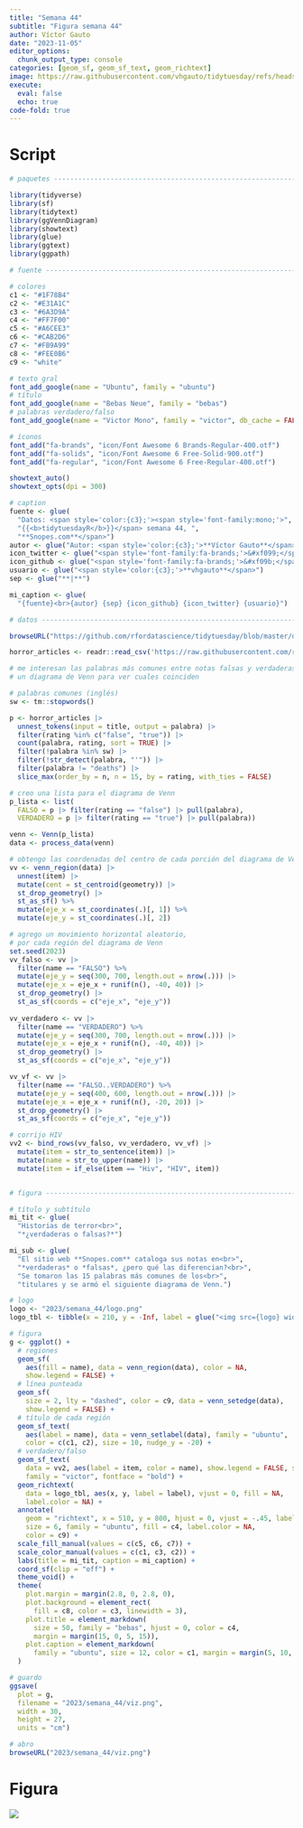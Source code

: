 ```yaml
---
title: "Semana 44"
subtitle: "Figura semana 44"
author: Víctor Gauto
date: "2023-11-05"
editor_options:
  chunk_output_type: console
categories: [geom_sf, geom_sf_text, geom_richtext]
image: https://raw.githubusercontent.com/vhgauto/tidytuesday/refs/heads/main/2023/semana_44/viz.png
execute:
  eval: false
  echo: true
code-fold: true
---
```



# Script

```r

# paquetes ----------------------------------------------------------------

library(tidyverse)
library(sf)
library(tidytext)
library(ggVennDiagram)
library(showtext)
library(glue)
library(ggtext)
library(ggpath)

# fuente ------------------------------------------------------------------

# colores
c1 <- "#1F78B4"
c2 <- "#E31A1C"
c3 <- "#6A3D9A"
c4 <- "#FF7F00"
c5 <- "#A6CEE3"
c6 <- "#CAB2D6"
c7 <- "#FB9A99"
c8 <- "#FEE0B6"
c9 <- "white"

# texto gral
font_add_google(name = "Ubuntu", family = "ubuntu")
# título
font_add_google(name = "Bebas Neue", family = "bebas")
# palabras verdadero/falso
font_add_google(name = "Victor Mono", family = "victor", db_cache = FALSE)

# íconos
font_add("fa-brands", "icon/Font Awesome 6 Brands-Regular-400.otf")
font_add("fa-solids", "icon/Font Awesome 6 Free-Solid-900.otf")
font_add("fa-regular", "icon/Font Awesome 6 Free-Regular-400.otf")

showtext_auto()
showtext_opts(dpi = 300)

# caption
fuente <- glue(
  "Datos: <span style='color:{c3};'><span style='font-family:mono;'>",
  "{{<b>tidytuesdayR</b>}}</span> semana 44, ",
  "**Snopes.com**</span>")
autor <- glue("Autor: <span style='color:{c3};'>**Víctor Gauto**</span>")
icon_twitter <- glue("<span style='font-family:fa-brands;'>&#xf099;</span>")
icon_github <- glue("<span style='font-family:fa-brands;'>&#xf09b;</span>")
usuario <- glue("<span style='color:{c3};'>**vhgauto**</span>")
sep <- glue("**|**")

mi_caption <- glue(
  "{fuente}<br>{autor} {sep} {icon_github} {icon_twitter} {usuario}")

# datos -------------------------------------------------------------------

browseURL("https://github.com/rfordatascience/tidytuesday/blob/master/data/2023/2023-10-31/readme.md")

horror_articles <- readr::read_csv('https://raw.githubusercontent.com/rfordatascience/tidytuesday/master/data/2023/2023-10-31/horror_articles.csv')

# me interesan las palabras más comunes entre notas falsas y verdaderas, y con
# un diagrama de Venn para ver cuales coinciden

# palabras comunes (inglés)
sw <- tm::stopwords()

p <- horror_articles |> 
  unnest_tokens(input = title, output = palabra) |> 
  filter(rating %in% c("false", "true")) |> 
  count(palabra, rating, sort = TRUE) |> 
  filter(!palabra %in% sw) |> 
  filter(!str_detect(palabra, "'")) |> 
  filter(palabra != "deaths") |> 
  slice_max(order_by = n, n = 15, by = rating, with_ties = FALSE)

# creo una lista para el diagrama de Venn
p_lista <- list(
  FALSO = p |> filter(rating == "false") |> pull(palabra),
  VERDADERO = p |> filter(rating == "true") |> pull(palabra))

venn <- Venn(p_lista)
data <- process_data(venn)

# obtengo las coordenadas del centro de cada porción del diagrama de Venn
vv <- venn_region(data) |> 
  unnest(item) |> 
  mutate(cent = st_centroid(geometry)) |> 
  st_drop_geometry() |> 
  st_as_sf() %>%
  mutate(eje_x = st_coordinates(.)[, 1]) %>%
  mutate(eje_y = st_coordinates(.)[, 2])

# agrego un movimiento horizontal aleatorio, 
# por cada región del diagrama de Venn
set.seed(2023)
vv_falso <- vv |> 
  filter(name == "FALSO") %>%
  mutate(eje_y = seq(300, 700, length.out = nrow(.))) |> 
  mutate(eje_x = eje_x + runif(n(), -40, 40)) |> 
  st_drop_geometry() |> 
  st_as_sf(coords = c("eje_x", "eje_y"))
  
vv_verdadero <- vv |> 
  filter(name == "VERDADERO") %>%
  mutate(eje_y = seq(300, 700, length.out = nrow(.))) |> 
  mutate(eje_x = eje_x + runif(n(), -40, 40)) |> 
  st_drop_geometry() |> 
  st_as_sf(coords = c("eje_x", "eje_y"))

vv_vf <- vv |> 
  filter(name == "FALSO..VERDADERO") %>%
  mutate(eje_y = seq(400, 600, length.out = nrow(.))) |> 
  mutate(eje_x = eje_x + runif(n(), -20, 20)) |> 
  st_drop_geometry() |> 
  st_as_sf(coords = c("eje_x", "eje_y"))

# corrijo HIV
vv2 <- bind_rows(vv_falso, vv_verdadero, vv_vf) |> 
  mutate(item = str_to_sentence(item)) |> 
  mutate(name = str_to_upper(name)) |> 
  mutate(item = if_else(item == "Hiv", "HIV", item))


# figura ------------------------------------------------------------------

# título y subtítulo
mi_tit <- glue(
  "Historias de terror<br>",
  "*¿verdaderas o falsas?*")

mi_sub <- glue(
  "El sitio web **Snopes.com** cataloga sus notas en<br>",
  "*verdaderas* o *falsas*, ¿pero qué las diferencian?<br>",
  "Se tomaron las 15 palabras más comunes de los<br>",
  "titulares y se armó el siguiente diagrama de Venn.")

# logo
logo <- "2023/semana_44/logo.png"
logo_tbl <- tibble(x = 210, y = -Inf, label = glue("<img src={logo} width='100'>"))

# figura
g <- ggplot() +
  # regiones
  geom_sf(
    aes(fill = name), data = venn_region(data), color = NA,
    show.legend = FALSE) +
  # línea punteada
  geom_sf(
    size = 2, lty = "dashed", color = c9, data = venn_setedge(data),
    show.legend = FALSE) +
  # título de cada región
  geom_sf_text(
    aes(label = name), data = venn_setlabel(data), family = "ubuntu", 
    color = c(c1, c2), size = 10, nudge_y = -20) +
  # verdadero/falso
  geom_sf_text(
    data = vv2, aes(label = item, color = name), show.legend = FALSE, size = 7,
    family = "victor", fontface = "bold") +
  geom_richtext(
    data = logo_tbl, aes(x, y, label = label), vjust = 0, fill = NA, 
    label.color = NA) +
  annotate(
    geom = "richtext", x = 510, y = 800, hjust = 0, vjust = -.45, label = mi_sub,
    size = 6, family = "ubuntu", fill = c4, label.color = NA, 
    color = c9) +
  scale_fill_manual(values = c(c5, c6, c7)) +
  scale_color_manual(values = c(c1, c3, c2)) +
  labs(title = mi_tit, caption = mi_caption) +
  coord_sf(clip = "off") +
  theme_void() +
  theme(
    plot.margin = margin(2.8, 0, 2.8, 0),
    plot.background = element_rect(
      fill = c8, color = c3, linewidth = 3),
    plot.title = element_markdown(
      size = 50, family = "bebas", hjust = 0, color = c4,
      margin = margin(15, 0, 5, 15)),
    plot.caption = element_markdown(
      family = "ubuntu", size = 12, color = c1, margin = margin(5, 10, 5, 0))
  )

# guardo
ggsave(
  plot = g,
  filename = "2023/semana_44/viz.png",
  width = 30,
  height = 27,
  units = "cm")

# abro
browseURL("2023/semana_44/viz.png")
```

# Figura

![](https://raw.githubusercontent.com/vhgauto/tidytuesday/refs/heads/main/2023/semana_44/viz.png)



